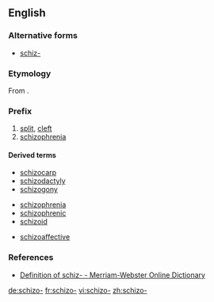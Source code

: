 {{also|schizo}}
==English==

===Alternative forms===
* [[schiz-]]

===Etymology===

From {{etyl|grc|en}} {{term|lang=grc|sc=polytonic|σχίζω|tr=skhizō||I split}}.

===Prefix===
{{en-prefix}}

# [[split]], [[cleft]]
# [[schizophrenia]]

====Derived terms====
{{rel-top|Terms from sense "split"}}
*[[schizocarp]]
*[[schizodactyly]]
*[[schizogony]]
{{rel-mid}}
* [[schizophrenia]]
* [[schizophrenic]]
* [[schizoid]]
{{rel-bottom}}

{{rel-top|Terms from sense "schizophrenia"}}
*[[schizoaffective]]
{{rel-mid}}
{{rel-bottom}}

===References===
* [http://m-w.com/dictionary/schiz- Definition of schiz- - Merriam-Webster Online Dictionary]

[[de:schizo-]]
[[fr:schizo-]]
[[vi:schizo-]]
[[zh:schizo-]]